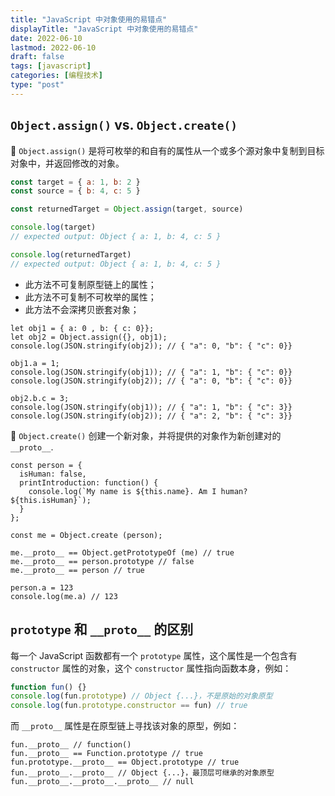 ```yaml
---
title: "JavaScript 中对象使用的易错点"
displayTitle: "JavaScript 中对象使用的易错点"
date: 2022-06-10
lastmod: 2022-06-10
draft: false
tags: [javascript]
categories: [编程技术]
type: "post"
---
```


## `Object.assign()` vs. `Object.create()`

🚩 `Object.assign()` 是将可枚举的和自有的属性从一个或多个源对象中复制到目标对象中，并返回修改的对象。

```js
const target = { a: 1, b: 2 }
const source = { b: 4, c: 5 }

const returnedTarget = Object.assign(target, source)

console.log(target)
// expected output: Object { a: 1, b: 4, c: 5 }

console.log(returnedTarget)
// expected output: Object { a: 1, b: 4, c: 5 }
```

- 此方法不可复制原型链上的属性；
- 此方法不可复制不可枚举的属性；
- 此方法不会深拷贝嵌套对象；

```JS {6-7,10-11}
let obj1 = { a: 0 , b: { c: 0}};
let obj2 = Object.assign({}, obj1);
console.log(JSON.stringify(obj2)); // { "a": 0, "b": { "c": 0}}

obj1.a = 1;
console.log(JSON.stringify(obj1)); // { "a": 1, "b": { "c": 0}}
console.log(JSON.stringify(obj2)); // { "a": 0, "b": { "c": 0}}

obj2.b.c = 3;
console.log(JSON.stringify(obj1)); // { "a": 1, "b": { "c": 3}}
console.log(JSON.stringify(obj2)); // { "a": 2, "b": { "c": 3}}
```

🚩 `Object.create()` 创建一个新对象，并将提供的对象作为新创建对的 `__proto__`.

```JS {10-15}
const person = {
  isHuman: false,
  printIntroduction: function() {
    console.log(`My name is ${this.name}. Am I human? ${this.isHuman}`);
  }
};

const me = Object.create (person);

me.__proto__ == Object.getPrototypeOf (me) // true
me.__proto__ == person.prototype // false
me.__proto__ == person // true

person.a = 123
console.log(me.a) // 123
```

## `prototype` 和 `__proto__` 的区别

每一个 JavaScript 函数都有一个 `prototype` 属性，这个属性是一个包含有 `constructor` 属性的对象，这个 `constructor` 属性指向函数本身，例如：

```js {3}
function fun() {}
console.log(fun.prototype) // Object {...}，不是原始的对象原型
console.log(fun.prototype.constructor == fun) // true
```

而 `__proto__` 属性是在原型链上寻找该对象的原型，例如：

```JS {4}
fun.__proto__ // function()
fun.__proto__ == Function.prototype // true
fun.prototype.__proto__ == Object.prototype // true
fun.__proto__.__proto__ // Object {...}，最顶层可继承的对象原型
fun.__proto__.__proto__.__proto__ // null
```

<VideoEmbed src="https://res.cloudinary.com/ddxwdqwkr/video/upload/v1609056518/patterns.dev/jspat-41_nxsnbd.mp4" />
